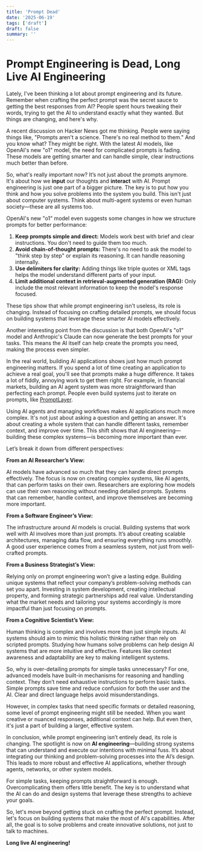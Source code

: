 ```yaml
---
title: 'Prompt Dead'
date: '2025-06-19'
tags: ['draft']
draft: false
summary: ''
---
```


# Prompt Engineering is Dead, Long Live AI Engineering

Lately, I've been thinking a lot about prompt engineering and its future. Remember when crafting the perfect prompt was the secret sauce to getting the best responses from AI? People spent hours tweaking their words, trying to get the AI to understand exactly what they wanted. But things are changing, and here's why.

A recent discussion on Hacker News got me thinking. People were saying things like, "Prompts aren't a science. There's no real method to them." And you know what? They might be right. With the latest AI models, like OpenAI's new "o1" model, the need for complicated prompts is fading. These models are getting smarter and can handle simple, clear instructions much better than before.

So, what's really important now? It’s not just about the prompts anymore. It's about how we **input** our thoughts and **interact** with AI. Prompt engineering is just one part of a bigger picture. The key is to put how you think and how you solve problems into the system you build. This isn't just about computer systems. Think about multi-agent systems or even human society—these are all systems too.

OpenAI's new "o1" model even suggests some changes in how we structure prompts for better performance:

1. **Keep prompts simple and direct:** Models work best with brief and clear instructions. You don't need to guide them too much.
2. **Avoid chain-of-thought prompts:** There's no need to ask the model to "think step by step" or explain its reasoning. It can handle reasoning internally.
3. **Use delimiters for clarity:** Adding things like triple quotes or XML tags helps the model understand different parts of your input.
4. **Limit additional context in retrieval-augmented generation (RAG):** Only include the most relevant information to keep the model's response focused.

These tips show that while prompt engineering isn't useless, its role is changing. Instead of focusing on crafting detailed prompts, we should focus on building systems that leverage these smarter AI models effectively.

Another interesting point from the discussion is that both OpenAI's "o1" model and Anthropic's Claude can now generate the best prompts for your tasks. This means the AI itself can help create the prompts you need, making the process even simpler.

In the real world, building AI applications shows just how much prompt engineering matters. If you spend a lot of time creating an application to achieve a real goal, you'll see that prompts make a huge difference. It takes a lot of fiddly, annoying work to get them right. For example, in financial markets, building an AI agent system was more straightforward than perfecting each prompt. People even build systems just to iterate on prompts, like [PromptLayer](https://www.promptlayer.com/).

Using AI agents and managing workflows makes AI applications much more complex. It's not just about asking a question and getting an answer. It's about creating a whole system that can handle different tasks, remember context, and improve over time. This shift shows that AI engineering—building these complex systems—is becoming more important than ever.

Let’s break it down from different perspectives:

**From an AI Researcher’s View:**

AI models have advanced so much that they can handle direct prompts effectively. The focus is now on creating complex systems, like AI agents, that can perform tasks on their own. Researchers are exploring how models can use their own reasoning without needing detailed prompts. Systems that can remember, handle context, and improve themselves are becoming more important.

**From a Software Engineer’s View:**

The infrastructure around AI models is crucial. Building systems that work well with AI involves more than just prompts. It’s about creating scalable architectures, managing data flow, and ensuring everything runs smoothly. A good user experience comes from a seamless system, not just from well-crafted prompts.

**From a Business Strategist’s View:**

Relying only on prompt engineering won’t give a lasting edge. Building unique systems that reflect your company’s problem-solving methods can set you apart. Investing in system development, creating intellectual property, and forming strategic partnerships add real value. Understanding what the market needs and tailoring your systems accordingly is more impactful than just focusing on prompts.

**From a Cognitive Scientist’s View:**

Human thinking is complex and involves more than just simple inputs. AI systems should aim to mimic this holistic thinking rather than rely on scripted prompts. Studying how humans solve problems can help design AI systems that are more intuitive and effective. Features like context awareness and adaptability are key to making intelligent systems.

So, why is over-detailing prompts for simple tasks unnecessary? For one, advanced models have built-in mechanisms for reasoning and handling context. They don’t need exhaustive instructions to perform basic tasks. Simple prompts save time and reduce confusion for both the user and the AI. Clear and direct language helps avoid misunderstandings.

However, in complex tasks that need specific formats or detailed reasoning, some level of prompt engineering might still be needed. When you want creative or nuanced responses, additional context can help. But even then, it's just a part of building a larger, effective system.

In conclusion, while prompt engineering isn’t entirely dead, its role is changing. The spotlight is now on **AI engineering**—building strong systems that can understand and execute our intentions with minimal fuss. It’s about integrating our thinking and problem-solving processes into the AI’s design. This leads to more robust and effective AI applications, whether through agents, networks, or other system models.

For simple tasks, keeping prompts straightforward is enough. Overcomplicating them offers little benefit. The key is to understand what the AI can do and design systems that leverage these strengths to achieve your goals.

So, let's move beyond getting stuck on crafting the perfect prompt. Instead, let's focus on building systems that make the most of AI's capabilities. After all, the goal is to solve problems and create innovative solutions, not just to talk to machines.

**Long live AI engineering!**
